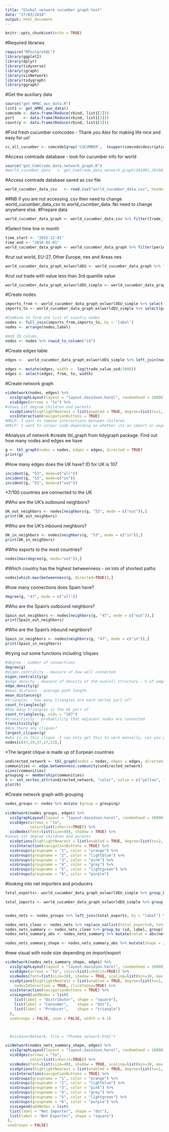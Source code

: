 ```yaml
---
title: "Global network cucumber graph test"
date: "27/03/2018"
output: html_document
---
```


```r
knitr::opts_chunk$set(echo = TRUE)
```

#Required libraries
```r
require("RPostgreSQL")
library(ggplot2)
library(dplyr)
library(tidyverse)
library(igraph)
library(visNetwork)
library(tidygraph)
library(ggraph)
```

#Get the auxiliary data
```r
source("get_HMRC_aux_data.R")
list1 <- get_HMRC_aux_data()
comcode <- data.frame(Reduce(rbind, list1[1]))
port    <- data.frame(Reduce(rbind, list1[2]))
country <- data.frame(Reduce(rbind, list1[3]))
```

#Find fresh cucumber comcodes - Thank you Alex for making life nice and easy for us! 
```r
cc_all_cucumber <- comcode[grep('CUCUMBER',  toupper(comcode$description)),]
```

#Access comtrade database - look for cucumber info for world
```r
source("get_Comtrade_data_network_graph.R")
#world_cucumber_data   <- get_Comtrade_data_network_graph(201001,201601,"default","070700")
```

#Access comtrade database saved as csv file
```r
world_cucumber_data_csv   <- read.csv("world_cucumber_data.csv", header = TRUE, sep = ",")
```

##NB if you are not accessing .csv then need to change world_cucumber_data_csv to world_cucmber_data. No need to change anywhere else. 
#Prepare data
```r
world_cucumber_data_graph <- world_cucumber_data_csv %>% filter(trade_flow=="Imports") %>% select(period,reporter,partner,trade_value_usd) %>% mutate(period = paste0(period,"01")) %>% mutate(period = as.Date(period, "%Y%m%d"))
```

#Select time line in month
```r
time_start <- "2015-12-01"
time_end <- "2016-01-01"
world_cucumber_data_graph <- world_cucumber_data_graph %>% filter(period < time_end & period >= time_start) 
```

#cut out world, EU-27, Other Europe, nes and Areas nes
```r
world_cucumber_data_graph_exlworldEU <- world_cucumber_data_graph %>% filter(partner != "World") %>% filter(reporter != "EU-27") %>% filter(partner != "Other Europe, nes") %>% filter(partner != "Areas, nes")
```

#cut out trade with value less than 3rd quantile value
```r
world_cucumber_data_graph_exlworldEU_simple <- world_cucumber_data_graph_exlworldEU %>% filter(trade_value_usd > 93100)
```


#Create nodes 
```r
imports_from <- world_cucumber_data_graph_exlworldEU_simple %>% select(reporter) %>% rename(label = reporter) %>% distinct(label)
imports_to <- world_cucumber_data_graph_exlworldEU_simple %>% select(partner) %>% rename(label = partner) %>% distinct(label)

#Combine to form one list of country nodes
nodes <- full_join(imports_from,imports_to, by = 'label')
nodes <- arrange(nodes,label)

#Add ID column. 
nodes <- nodes %>% rowid_to_column("id")
```

#Create edges table 
```r
edges <-  world_cucumber_data_graph_exlworldEU_simple %>% left_join(nodes, by = c("reporter" = "label")) %>% rename(to = id) %>% left_join(nodes, by = c("partner"  = "label")) %>% rename(from = id)
          
edges <- mutate(edges, width =  log(trade_value_usd/1000))
edges <- select(edges, from, to, width)

```

#Create network graph
```r
visNetwork(nodes, edges) %>% 
  visIgraphLayout(layout = "layout.davidson.harel", randomSeed = 10000) %>%
  visEdges(arrows = "to") %>%
#shows 1st degree children and parents
  visOptions(highlightNearest = list(enabled = TRUE, degree=list(to=1, from=1), algorithm="hierarchical"), nodesIdSelection = TRUE, clickToUse=TRUE) %>%
  visInteraction(navigationButtons = TRUE)
#HELP: I want to remove interactions between children
#HELP: I want to colour code depending on whether its an import or export
```

#Analysis of network
#create tbl_graph from tidygraph package. Find out how many nodes and edges we have
```r
g <- tbl_graph(nodes = nodes, edges = edges, directed = TRUE) 
print(g)

```

#How many edges does the UK have? ID for UK is 107
```r
incident(g, "53", mode=c("all"))
incident(g, "53", mode=c("in"))
incident(g, "53", mode=c("out"))
```

*7/100 countries are connected to the UK


#Who are the UK's outbound neighbors?
```r
UK_out_neighbors <- nodes[neighbors(g, "53", mode = c("out")),]
print(UK_out_neighbors)
```
#Who are the UK's inbound neighbors?
```r
UK_in_neighbors <- nodes[neighbors(g, "53", mode = c("in")),]
print(UK_in_neighbors)
```

#Who exports to the most countries?
```r
nodes[max(degree(g, mode="out")),]

```


#Which country has the highest betweenness - on lots of shortest paths
```r
nodes[which.max(betweenness(g, directed=TRUE)),]
```

#how many connections does Spain have?
```r
degree(g, "47", mode = c("all"))
```
#Who are the Spain's outbound neighbors?
```r
Spain_out_neighbors <- nodes[neighbors(g, "47", mode = c("out")),]
print(Spain_out_neighbors)
```

#Who are the Spain's inbound neighbors?
```r
Spain_in_neighbors <- nodes[neighbors(g, "47", mode = c("in")),]
print(Spain_in_neighbors)
```

#trying out some functions including 'cliques
```r
#degree - number of connections
degree(g)
#eigen_centrality - measure of how well connected
eigen_centrality(g)
#edge density - measure of density of the overall structure - % of edges out of all possible
edge_density(g)
#mean distance - average path length
mean_distance(g)
#triangles - how many triangles are each vertex part of?
count_triangles(g)
#how many triangles is the Uk part of
count_triangles(g, vids = "107")
#transitivity - probablility that adjacent nodes are connected
transitivity(g)
#Are there any cliques?
largest_cliques(g)
#who is in this clique -I can only get this to work manually, can you get it to work? 
nodes[c(47,19,37,17,53),]
```
*The largest clique is made up of Eurpean countries


```r
undirected_network <- tbl_graph(nodes = nodes, edges = edges, directed = FALSE) 
communities <- edge.betweenness.community(undirected_network) 
sizes(communities)
grouping <- membership(communities)
h <- set_vertex_attr(undirected_network, "color", value = c("yellow", "blue", "red", "lightblue", "green", "purple")[grouping])
plot(h)
```
#Create network graph with grouping
```r
nodes_groups <- nodes %>% mutate (group = grouping)
                                
visNetwork(nodes_groups, edges) %>% 
  visIgraphLayout(layout = "layout.davidson.harel", randomSeed = 10000) %>%
  visEdges(arrows = "to",
           color=list(inherit=TRUE)) %>%
  visNodes(font=list(size=40), shadow = TRUE) %>%
#shows 1st degree children and parents
  visOptions(highlightNearest = list(enabled = TRUE, degree=list(to=2, from=1), algorithm="hierarchical"), nodesIdSelection = TRUE, clickToUse=TRUE) %>%
  visInteraction(navigationButtons = TRUE) %>%
  visGroups(groupname = "1", color = "orange") %>%
  visGroups(groupname = "2", color = "lightblue") %>%
  visGroups(groupname = "3", color = "pink") %>%
  visGroups(groupname = "4", color = "grey") %>%
  visGroups(groupname = "5", color = "lightgreen") %>%
  visGroups(groupname = "6", color = "purple") 
```


#looking into net importers and producers
```r
total_exports<- world_cucumber_data_graph_exlworldEU_simple %>% group_by (partner) %>% summarize(total_export = sum(trade_value_usd)) %>% rename(label = partner)

total_imports <- world_cucumber_data_graph_exlworldEU_simple %>% group_by (reporter) %>% summarize(total_import = sum(trade_value_usd)) %>% rename(label = reporter)


nodes_nets <- nodes_groups %>% left_join(total_exports, by = "label") %>% left_join(total_imports, by = "label")

nodes_nets_clean <- nodes_nets %>% replace_na(list(total_export=0, total_import=0))
nodes_nets_summary <- nodes_nets_clean %>% group_by (id, label, group) %>% mutate(net = total_export - total_import)
nodes_nets_summary_abs <- nodes_nets_summary %>% mutate(value = abs(net))

nodes_nets_summary_shape <- nodes_nets_summary_abs %>% mutate(shape = ifelse(net <0, "dot", ifelse(net >0, "square")))

```


#new visual with node size depending on import/export
```r
visNetwork(nodes_nets_summary_shape, edges) %>% 
  visIgraphLayout(layout = "layout.davidson.harel", randomSeed = 10000) %>%
  visEdges(arrows = "to", color=list(inherit=TRUE)) %>%
  visNodes(font=list(size=30), shadow = TRUE, scaling=list(min=10, max = 50)) %>%
  visOptions(highlightNearest = list(enabled = TRUE, degree=list(to=1, from=1), algorithm="hierarchical"), 
    nodesIdSelection = TRUE, clickToUse=TRUE) %>%
  visInteraction(navigationButtons = TRUE) %>%
  visLegend(addNodes = list(
    list(label = "Distributor", shape = "square"),
    list(label = "Consumer",    shape = "dot"),
    list(label = "Producer",    shape = "triangle")
  ),
  useGroups = FALSE, zoom = FALSE, width = 0.1)



  #visSave(Network, file = "Phoebe_network.html")
```

```r
visNetwork(nodes_nets_summary_shape, edges) %>% 
  visIgraphLayout(layout = "layout.davidson.harel", randomSeed = 10000) %>%
  visEdges(arrows = "to",
           color=list(inherit=TRUE)) %>%
  visNodes(font=list(size=40), shadow = TRUE, scaling=list(min=10, max = 50)) %>%
  visOptions(highlightNearest = list(enabled = TRUE, degree=list(to=1, from=1), algorithm="hierarchical"), nodesIdSelection = TRUE, clickToUse=TRUE) %>%
  visInteraction(navigationButtons = TRUE) %>%
  visGroups(groupname = "1", color = "orange") %>%
  visGroups(groupname = "2", color = "lightblue") %>%
  visGroups(groupname = "3", color = "pink") %>%
  visGroups(groupname = "4", color = "grey") %>%
  visGroups(groupname = "5", color = "lightgreen") %>%
  visGroups(groupname = "6", color = "purple") %>%
  visLegend(addNodes = list(
  list(label = "Net Importer", shape = "dot"),
  list(label = "Net Exporter", shape = "square")
 ),
 useGroups = FALSE)
```

